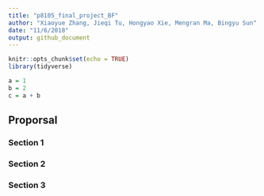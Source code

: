 ```yaml
---
title: "p8105_final_project_BF"
author: "Xiaoyue Zhang, Jieqi Tu, Hongyao Xie, Mengran Ma, Bingyu Sun"
date: "11/6/2018"
output: github_document
---
```


```r
knitr::opts_chunk$set(echo = TRUE)
library(tidyverse)
```

```r
a = 1
b = 2
c = a + b
```

## Proporsal

### Section 1

### Section 2

### Section 3
